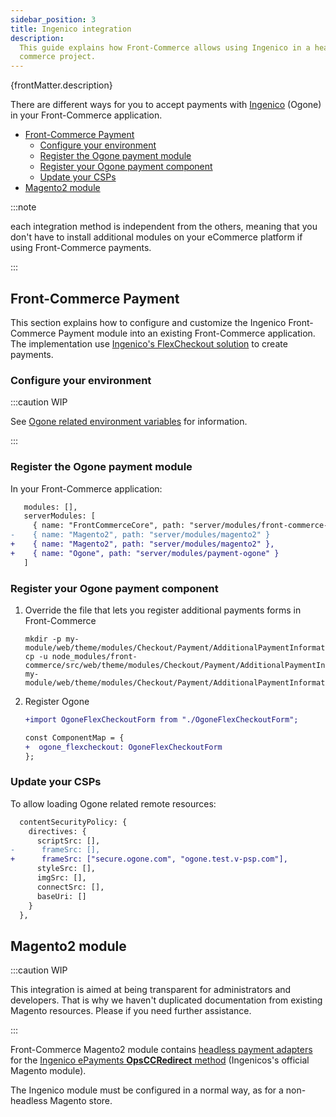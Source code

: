 ```yaml
---
sidebar_position: 3
title: Ingenico integration
description:
  This guide explains how Front-Commerce allows using Ingenico in a headless
  commerce project.
---
```



<p>{frontMatter.description}</p>

There are different ways for you to accept payments with
[Ingenico](https://www.ingenico.com/) (Ogone) in your Front-Commerce
application.

- [Front-Commerce Payment](#front-commerce-payment)
  - [Configure your environment](#configure-your-environment)
  - [Register the Ogone payment module](#register-the-ogone-payment-module)
  - [Register your Ogone payment component](#register-your-ogone-payment-component)
  - [Update your CSPs](#update-your-csps)
- [Magento2 module](#magento2-module)

:::note

each integration method is independent from the others, meaning that you don't
have to install additional modules on your eCommerce platform if using
Front-Commerce payments.

:::

## Front-Commerce Payment

This section explains how to configure and customize the Ingenico Front-Commerce
Payment module into an existing Front-Commerce application. The implementation
use
[Ingenico's FlexCheckout solution](https://epayments-support.ingenico.com/en/integration/all-sales-channels/flexcheckout/index)
to create payments.

### Configure your environment

:::caution WIP

See
[Ogone related environment variables](/docs/reference/environment-variables#ogone)
for information.

:::

### Register the Ogone payment module

In your Front-Commerce application:

```diff title='.front-commerce.js'
   modules: [],
   serverModules: [
     { name: "FrontCommerceCore", path: "server/modules/front-commerce-core" },
-    { name: "Magento2", path: "server/modules/magento2" }
+    { name: "Magento2", path: "server/modules/magento2" },
+    { name: "Ogone", path: "server/modules/payment-ogone" }
   ]
```

### Register your Ogone payment component

1. Override the file that lets you register additional payments forms in
   Front-Commerce

   ```shell
   mkdir -p my-module/web/theme/modules/Checkout/Payment/AdditionalPaymentInformation/
   cp -u node_modules/front-commerce/src/web/theme/modules/Checkout/Payment/AdditionalPaymentInformation/getAdditionalDataComponent.js my-module/web/theme/modules/Checkout/Payment/AdditionalPaymentInformation/getAdditionalDataComponent.js
   ```

2. Register Ogone

   ```diff
   +import OgoneFlexCheckoutForm from "./OgoneFlexCheckoutForm";

   const ComponentMap = {
   +  ogone_flexcheckout: OgoneFlexCheckoutForm
   };
   ```

### Update your CSPs

To allow loading Ogone related remote resources:

```diff title='my-module/config/website.js'
  contentSecurityPolicy: {
    directives: {
      scriptSrc: [],
-      frameSrc: [],
+      frameSrc: ["secure.ogone.com", "ogone.test.v-psp.com"],
      styleSrc: [],
      imgSrc: [],
      connectSrc: [],
      baseUri: []
    }
  },
```

## Magento2 module

:::caution WIP

<span>
  This integration is aimed at being transparent for administrators and
  developers. That is why we haven't duplicated documentation from existing
  Magento resources. Please <ContactLink /> if you need further assistance.
</span>

:::

Front-Commerce Magento2 module contains
[headless payment adapters](/docs/magento2/headless-payments) for the
[Ingenico ePayments **OpsCCRedirect** method](https://epayments.developer-ingenico.com/documentation/ecommerce-extensions/)
(Ingenicos's official Magento module).

The Ingenico module must be configured in a normal way, as for a non-headless
Magento store.
